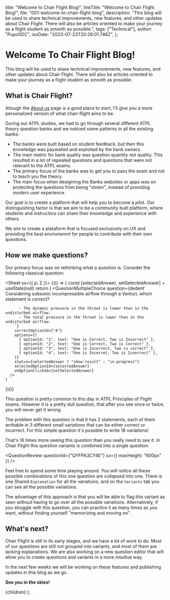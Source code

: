 
  title: "Welcome to Chair Flight Blog!",
  linkTitle: "Welcome to Chair Flight Blog!",
  file: "001-welcome-to-chair-flight-blog",
  description:
    "This blog will be used to share technical improvements, new features, and other updates about Chair Flight. There will also be articles oriented to make your journey as a flight student as smooth as possible.",
  tags: ["Technical"],
  author: "PupoSDC",
  isoDate: "2023-07-23T20:26:01.746Z",
};

# Welcome To Chair Flight Blog!

This blog will be used to share technical improvements, new features, and
other updates about Chair Flight. There will also be articles oriented to make
your journey as a flight student as smooth as possible.

## What is Chair Flight?

Altough the [About us](/articles/about-us) page is a good place to start, I'll
give you a more personalized version of what chair-flight aims to be.

During our ATPL studies, we had to go through several different ATPL theory
question banks and we noticed some patterns in all the existing banks:

- The banks were built based on student feedback, but then this knowledge was
  paywalled and exploited by the bank owners.
- The main metric for bank quality was question quantity not quality. This
  resulted in a lot of repeated questions and questions that were not relevant
  to the ATPL exams.
- The primary focus of the banks was to get you to pass the exam and not to
  teach you the theory.
- The main focus when desigining the Banks websites or apps was on protecting
  the questions from being "stolen", instead of providing modern user experience.

Our goal is to create a platform that will help you to become a pilot. Our
distinguishing factor is that we aim to be a community built platform, where
students and instructors can share their knowledge and experience with others.

We aim to create a plataform that is focused exclusively on UX and providing the
best environemnt for people to contribute with their own questions.

## How we make questions?

Our primary focus was on rethinking what a question is. Consider the following
classical question:

<Sheet sx={{ p: 2 }}>
  {(() => {
    const [selectedAnswer, setSelectedAnswer] = useState(null)
    return (
      <QuestionMultipleChoice 
        question={dedent`
          Considering subsonic incompressible airflow through a Venturi, which statement is correct?

          - The dynamic pressure in the throat is lower than in the undisturbed airflow.
          - The total pressure in the throat is lower than in the undisturbed airflow.
        `}
        correctOptionId={"4"}
        options={[
          { optionId: "1", text: "One is Correct, Two is Incorrect" },
          { optionId: "2", text: "One is Correct, Two is Correct" },
          { optionId: "3", text: "One is Incorrect, Two is correct" },
          { optionId: "4", text: "One is Incorret, Two is Iconrrect" },
        ]}
        status={selectedAnswer ? "show-result" : "in-progress"}
        selectedOptionId={selectedAnswer}
        onOptionClicked={setSelectedAnswer}
      />
    )

})()}

</Sheet>

This question is pretty common to this day in ATPL Principles of Flight exams.
However it is a pretty dull question, that after you see once or twice, you will
never get it wrong.

The problem with this question is that it has 2 statements, each of them
writtable in 3 different small variations that can be either correct or
incorrect. For this simple question it's possible to write 18 variations!

That's 16 times more seeing this question than you really need to see it. In
Chair Flight this question variants is combined into a single question:

<QuestionReview questionId={"QYFPA3CY4E"} sx={{ maxHeight: "600px" }} />

Feel free to spend some time playing around. You will notice all these possible
combinations of this one question are collapsed into one. There is one Shared
`Explanation` for all the variations, and on the `Variants` tab you can see all
the possible variations.

The advantage of this approach is that you will be able to flag this variant as
seen without having to go over all the possible variations. Alternatively, if
you struggle with this question, you can practice it as many times as you want,
without finding yourself "memorizing and moving on".

## What's next?

Chair Flight is still in its early stages, and we have a lot of work to do. Most
of our questions are still not grouped into variants, and most of them are lacking
explanations. We are also working on a new question editor that will allow you to
create questions and variants in a more intuitive way.

In the next few weeks we will be working on these features and publishing updates
in this blog as we go.

**See you in the skies!**

  <BlogPageLayout meta={meta}>{children}</BlogPageLayout>
);
